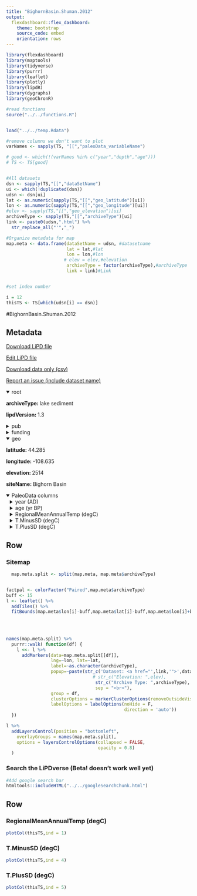 ```yaml
---
title: "BighornBasin.Shuman.2012"
output: 
  flexdashboard::flex_dashboard:
    theme: bootstrap
    source_code: embed
    orientation: rows
---
```


```r
library(flexdashboard)
library(maptools)
library(tidyverse)
library(purrr)
library(leaflet)
library(plotly)
library(lipdR)
library(dygraphs)
library(geoChronR)

#read functions
source("../../functions.R")


load("../../temp.Rdata")

#remove columns we don't want to plot
varNames <- sapply(TS, "[[","paleoData_variableName")

# good <- which(!(varNames %in% c("year","depth","age")))
# TS <- TS[good]


#All datasets
dsn <- sapply(TS,"[[","dataSetName")
ui <- which(!duplicated(dsn))
udsn <- dsn[ui]
lat <- as.numeric(sapply(TS,"[[","geo_latitude")[ui])
lon <- as.numeric(sapply(TS,"[[","geo_longitude")[ui])
#elev <- sapply(TS,"[[","geo_elevation")[ui]
archiveType <- sapply(TS,"[[","archiveType")[ui]
link <- paste0(udsn,".html") %>% 
  str_replace_all("'","_")

#Organize metadata for map
map.meta <- data.frame(dataSetName = udsn, #datasetname
                       lat = lat,#lat
                       lon = lon,#lon
                      # elev = elev,#elevation
                       archiveType = factor(archiveType),#archiveType
                       link = link)#Link


#set index number

i = 12
thisTS <- TS[which(udsn[i] == dsn)]
```
#BighornBasin.Shuman.2012

Metadata {.sidebar}
-------------------------------------
[Download LiPD file](BighornBasin.Shuman.2012.lpd)
            

[Edit LiPD file](http://lipd.net/playground?source=http://lipdverse.org/wNAm0_1_0/BighornBasin.Shuman.2012.lpd)
            

[Download data only (csv)](BighornBasin.Shuman.2012.csv)
            

[Report an issue (include dataset name)](https://github.com/nickmckay/LiPDverse/issues)

<details open style="margin-left: 0px">
<summary>root</summary>
<p style="margin-left: 0px"><strong>archiveType: </strong>lake sediment
<p style="margin-left: 0px"><strong>lipdVersion: </strong>1.3
</details>
<details>
<summary>pub</summary>
<details style="margin-left: 10px">
<summary>pub1</summary>
<p style="margin-left: 10px"><strong>citeKey: </strong>needs0needsatitle
<p style="margin-left: 10px"><strong>journal: </strong>Proceedings of the National Academy of Sciences
<p style="margin-left: 10px"><strong>volume: </strong>110
<p style="margin-left: 10px"><strong>pages: </strong>443-447
<p style="margin-left: 10px"><strong>pubYear: </strong>2012
<p style="margin-left: 10px"><strong>title: </strong>A continuous climatic impact on Holocene human population in the Rocky Mountains
</details>
</details>
<details>
<summary>funding</summary>
<details style="margin-left: 10px">
<summary>funding1</summary>
<p style="margin-left: 10px"><strong>agency: </strong>Funding Agency
<p style="margin-left: 10px"><strong>grant: </strong>Grant name or number
</details>
</details>
<details open style="margin-left: 0px">
<summary>geo</summary>
<p style="margin-left: 0px"><strong>latitude: </strong>44.285
<p style="margin-left: 0px"><strong>longitude: </strong>-108.635
<p style="margin-left: 0px"><strong>elevation: </strong>2514
<p style="margin-left: 0px"><strong>siteName: </strong>Bighorn Basin
</details>
<details open>
<summary>PaleoData columns</summary>
<details style="margin-left: 10px">
<summary>year (AD)</summary>
<p style="margin-left: 10px"><strong>TSid: </strong>WEBea0cbee2
<p style="margin-left: 10px"><strong>variableName: </strong>year
<p style="margin-left: 10px"><strong>units: </strong>AD
<p style="margin-left: 10px"><strong>description: </strong>Year AD
</details>
<details style="margin-left: 10px">
<summary>age (yr BP)</summary>
<p style="margin-left: 10px"><strong>TSid: </strong>WEB4eef25f5
<p style="margin-left: 10px"><strong>variableName: </strong>age
<p style="margin-left: 10px"><strong>units: </strong>yr BP
<p style="margin-left: 10px"><strong>description: </strong>Years before present (1950) yr BP
</details>
<details style="margin-left: 10px">
<summary>RegionalMeanAnnualTemp (degC)</summary>
<p style="margin-left: 10px"><strong>TSid: </strong>LPD07ea24cb
<p style="margin-left: 10px"><strong>variableName: </strong>RegionalMeanAnnualTemp
<p style="margin-left: 10px"><strong>units: </strong>degC
<p style="margin-left: 10px"><strong>description: </strong>Average temperature reconstruction from Buckbean Fen and Sherd Lake
<p style="margin-left: 10px"><strong>useInGlobalTemperatureAnalysis: </strong>TRUE
<details>
<summary>interpretation</summary>
<details style="margin-left: 20px">
<summary>1</summary>
<p style="margin-left: 20px"><strong>direction: </strong>positive
<p style="margin-left: 20px"><strong>interpDirection: </strong>positive
<p style="margin-left: 20px"><strong>scope: </strong>climate
<p style="margin-left: 20px"><strong>seasonality: </strong>annual
<p style="margin-left: 20px"><strong>variable: </strong>T
<p style="margin-left: 20px"><strong>variableDetail: </strong>MAT
</details>
</details>
</details>
<details style="margin-left: 10px">
<summary>T.MinusSD (degC)</summary>
<p style="margin-left: 10px"><strong>TSid: </strong>LPDce384646
<p style="margin-left: 10px"><strong>variableName: </strong>T.MinusSD
<p style="margin-left: 10px"><strong>units: </strong>degC
<p style="margin-left: 10px"><strong>useInGlobalTemperatureAnalysis: </strong>FALSE
</details>
<details style="margin-left: 10px">
<summary>T.PlusSD (degC)</summary>
<p style="margin-left: 10px"><strong>TSid: </strong>LPD206437bb
<p style="margin-left: 10px"><strong>variableName: </strong>T.PlusSD
<p style="margin-left: 10px"><strong>units: </strong>degC
<p style="margin-left: 10px"><strong>useInGlobalTemperatureAnalysis: </strong>FALSE
</details>

Row {.tabset .tabset-fade}
-----------------------------------------------------------------------

### Sitemap

```r
  map.meta.split <- split(map.meta, map.meta$archiveType)


factpal <- colorFactor("Paired",map.meta$archiveType)
buff <- 15
l <- leaflet() %>% 
  addTiles() %>% 
  fitBounds(map.meta$lon[i]-buff,map.meta$lat[i]-buff,map.meta$lon[i]+buff,map.meta$lat[i]+buff)
  

  
  
names(map.meta.split) %>%
  purrr::walk( function(df) {
    l <<- l %>%
      addMarkers(data=map.meta.split[[df]],
                 lng=~lon, lat=~lat,
                 label=~as.character(archiveType),
                 popup=~paste(str_c('Dataset: <a href="',link,'">',dataSetName,'</a>'),
                                 # str_c("Elevation: ",elev),
                                  str_c("Archive Type: ",archiveType),
                                  sep = "<br>"),
                 group = df,
                 clusterOptions = markerClusterOptions(removeOutsideVisibleBounds = F),
                 labelOptions = labelOptions(noHide = F,
                                             direction = 'auto'))
  })

l %>%
  addLayersControl(position = "bottomleft",
    overlayGroups = names(map.meta.split),
    options = layersControlOptions(collapsed = FALSE,
                                   opacity = 0.8)
  )
```

### Search the LiPDverse (Beta! doesn't work well yet)
```r
#Add google search bar
htmltools::includeHTML("../../googleSearchChunk.html")
```


Row {.tabset .tabset-fade}
-----------------------------------------------------------------------

### RegionalMeanAnnualTemp (degC)
```r
plotCol(thisTS,ind = 1)
```

### T.MinusSD (degC)
```r
plotCol(thisTS,ind = 4)
```

### T.PlusSD (degC)
```r
plotCol(thisTS,ind = 5)
```
